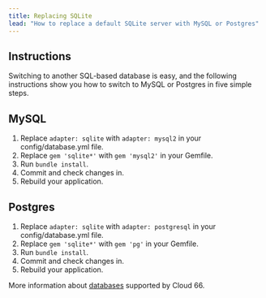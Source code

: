 ```yaml
---
title: Replacing SQLite
lead: "How to replace a default SQLite server with MySQL or Postgres"
---
```


## Instructions

Switching to another SQL-based database is easy, and the following instructions show you how to switch to MySQL or Postgres in five simple steps.

## MySQL

1.  Replace `adapter: sqlite` with `adapter: mysql2` in your config/database.yml file.
2.  Replace `gem 'sqlite*'` with `gem 'mysql2'` in your Gemfile.
3.  Run `bundle install`.
4.  Commit and check changes in.
5.  Rebuild your application.

## Postgres

1.  Replace `adapter: sqlite` with `adapter: postgresql` in your config/database.yml file.
2.  Replace `gem 'sqlite*'` with `gem 'pg'` in your Gemfile.
3.  Run `bundle install`.
4.  Commit and check changes in.
5.  Rebuild your application.

More information about [databases](/docs/databases/database-management) supported by Cloud 66.

